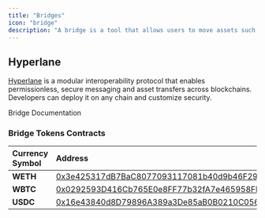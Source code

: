 ```yaml
---
title: "Bridges"
icon: "bridge"
description: "A bridge is a tool that allows users to move assets such as USDC from Ethereum to Incentiv and vice versa. "
---
```


## Hyperlane

[Hyperlane](https://www.hyperlane.xyz) is a modular interoperability protocol that enables permissionless, secure messaging and asset transfers across blockchains. Developers can deploy it on any chain and customize security.

<Card title="Hyperlane Nexus" icon="sparkles" href="https://nexus.hyperlane.xyz?destination=incentiv">
  Bridge
</Card>

<Card title="Hyperlane" icon="sparkles" href="https://docs.hyperlane.xyz">
  Documentation
</Card>

### Bridge Tokens Contracts

| Currency Symbol | **Address**                                                                                                                 | YAML                                                                                                                    |
| :-------------- | :-------------------------------------------------------------------------------------------------------------------------- | :---------------------------------------------------------------------------------------------------------------------- |
| **WETH**        | [0x3e425317dB7BaC8077093117081b40d9b46F29cb](https://explorer.incentiv.io/token/0x3e425317dB7BaC8077093117081b40d9b46F29cb) | [YAML](https://github.com/hyperlane-xyz/hyperlane-registry/blob/main/deployments/warp_routes/WETH/incentiv-config.yaml) |
| **WBTC**        | [0x0292593D416Cb765E0e8FF77b32fA7e465958FEE](https://explorer.incentiv.io/token/0x0292593D416Cb765E0e8FF77b32fA7e465958FEE) | [YAML](https://github.com/hyperlane-xyz/hyperlane-registry/blob/main/deployments/warp_routes/WBTC/incentiv-config.yaml) |
| **USDC**        | [0x16e43840d8D79896A389a3De85aB0B0210C05685](https://explorer.incentiv.io/token/0x16e43840d8D79896A389a3De85aB0B0210C05685) | [YAML](https://github.com/hyperlane-xyz/hyperlane-registry/blob/main/deployments/warp_routes/USDC/incentiv-config.yaml) |

## 